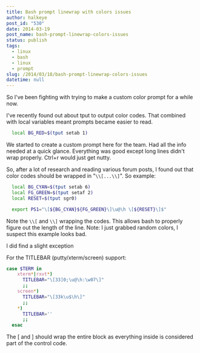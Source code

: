 ```yaml
---
title: Bash prompt linewrap with colors issues
author: halkeye
post_id: "530"
date: 2014-03-19
post_name: bash-prompt-linewrap-colors-issues
status: publish
tags:
  - linux
  - bash
  - linux
  - prompt
slug: /2014/03/18/bash-prompt-linewrap-colors-issues
datetime: null
---
```


So I've been fighting with trying to make a custom color prompt for a while now.

I've recently found out about tput to output color codes. That combined with local variables meant prompts became easier to read.

```bash
  local BG_RED=$(tput setab 1)
```

We started to create a custom prompt here for the team. Had all the info needed at a quick glance. Everything was good except long lines didn't wrap properly. Ctrl+r would just get nutty. 

So, after a lot of research and reading various forum posts, I found out that color codes should be wrapped in "`\\[...\\]`". So example:

```bash
  local BG_CYAN=$(tput setab 6)
  local FG_GREEN=$(tput setaf 2)
  local RESET=$(tput sgr0)

  export PS1="\[${BG_CYAN}${FG_GREEN}\]\u@\h \[${RESET}\]$"
```

Note the `\\[` and `\\]` wrapping the codes. This allows bash to properly figure out the length of the line. Note: I just grabbed random colors, I suspect this example looks bad.

I did find a slight exception

For the TITLEBAR (putty/xterm/screen) support:

```bash
case $TERM in
    xterm*|rxvt*)
      TITLEBAR="\[33]0;\u@\h:\w07\]"
      ;;
    screen*)
      TITLEBAR="\[33k\u$\h\]"
      ;;
    *)
      TITLEBAR=''
      ;;
  esac
```

The \[ and \] should wrap the entire block as everything inside is considered part of the control code.
